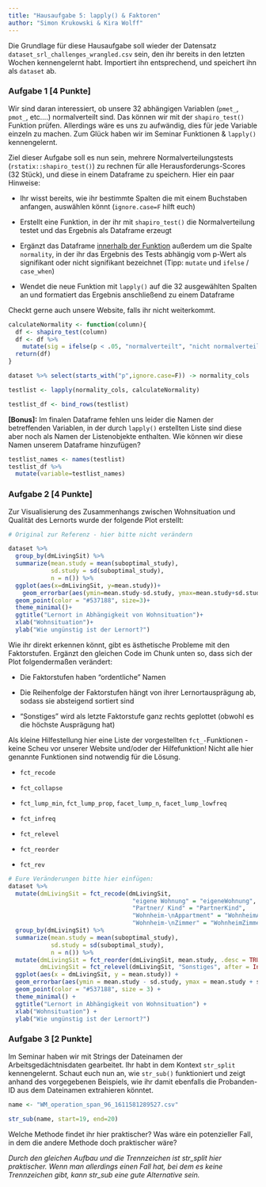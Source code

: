 ```yaml
---
title: "Hausaufgabe 5: lapply() & Faktoren"
author: "Simon Krukowski & Kira Wolff"
---
```


Die Grundlage für diese Hausaufgabe soll wieder der Datensatz `dataset_srl_challenges_wrangled.csv` sein, den ihr bereits in den letzten Wochen kennengelernt habt. Importiert ihn entsprechend, und speichert ihn als `dataset` ab.

### Aufgabe 1 \[4 Punkte\]

Wir sind daran interessiert, ob unsere 32 abhängigen Variablen (`pmet_`, `pmot_`, etc....) normalverteilt sind. Das können wir mit der `shapiro_test()` Funktion prüfen. Allerdings wäre es uns zu aufwändig, dies für jede Variable einzeln zu machen. Zum Glück haben wir im Seminar Funktionen & `lapply()` kennengelernt.

Ziel dieser Aufgabe soll es nun sein, mehrere Normalverteilungstests (`rstatix::shapiro_test()`) zu rechnen für alle Herausforderungs-Scores (32 Stück), und diese in einem Dataframe zu speichern. Hier ein paar Hinweise:

-   Ihr wisst bereits, wie ihr bestimmte Spalten die mit einem Buchstaben anfangen, auswählen könnt (`ignore.case=F` hilft euch)

-   Erstellt eine Funktion, in der ihr mit `shapiro_test()` die Normalverteilung testet und das Ergebnis als Dataframe erzeugt

-   Ergänzt das Dataframe [innerhalb der Funktion]{.underline} außerdem um die Spalte `normality`, in der ihr das Ergebnis des Tests abhängig vom p-Wert als signifikant oder nicht signifikant bezeichnet (Tipp: `mutate` und `ifelse` / `case_when`)

-   Wendet die neue Funktion mit `lapply()` auf die 32 ausgewählten Spalten an und formatiert das Ergebnis anschließend zu einem Dataframe

Checkt gerne auch unsere Website, falls ihr nicht weiterkommt.

```r
calculateNormality <- function(column){
  df <- shapiro_test(column)
  df <- df %>% 
    mutate(sig = ifelse(p < .05, "normalverteilt", "nicht normalverteilt"))
  return(df)
}

dataset %>% select(starts_with("p",ignore.case=F)) -> normality_cols

testlist <- lapply(normality_cols, calculateNormality)

testlist_df <- bind_rows(testlist)
```

**\[Bonus\]:** Im finalen Dataframe fehlen uns leider die Namen der betreffenden Variablen, in der durch `lapply()` erstellten Liste sind diese aber noch als Namen der Listenobjekte enthalten. Wie können wir diese Namen unserem Dataframe hinzufügen?

```r
testlist_names <- names(testlist)
testlist_df %>% 
  mutate(variable=testlist_names)
```

### Aufgabe 2 \[4 Punkte\]

Zur Visualisierung des Zusammenhangs zwischen Wohnsituation und Qualität des Lernorts wurde der folgende Plot erstellt:

```r
# Original zur Referenz - hier bitte nicht verändern

dataset %>% 
  group_by(dmLivingSit) %>% 
  summarize(mean.study = mean(suboptimal_study),
            sd.study = sd(suboptimal_study),
            n = n()) %>% 
  ggplot(aes(x=dmLivingSit, y=mean.study))+
    geom_errorbar(aes(ymin=mean.study-sd.study, ymax=mean.study+sd.study), width=0.1, alpha=0.3)+
  geom_point(color = "#537188", size=3)+
  theme_minimal()+
  ggtitle("Lernort in Abhängigkeit von Wohnsituation")+
  xlab("Wohnsituation")+
  ylab("Wie ungünstig ist der Lernort?")
```

Wie ihr direkt erkennen könnt, gibt es ästhetische Probleme mit den Faktorstufen. Ergänzt den gleichen Code im Chunk unten so, dass sich der Plot folgendermaßen verändert:

-   Die Faktorstufen haben "ordentliche" Namen

-   Die Reihenfolge der Faktorstufen hängt von ihrer Lernortausprägung ab, sodass sie absteigend sortiert sind

-   "Sonstiges" wird als letzte Faktorstufe ganz rechts geplottet (obwohl es die höchste Ausprägung hat)

Als kleine Hilfestellung hier eine Liste der vorgestellten `fct_-`Funktionen - keine Scheu vor unserer Website und/oder der Hilfefunktion! Nicht alle hier genannte Funktionen sind notwendig für die Lösung.

-   `fct_recode`

-   `fct_collapse`

-   `fct_lump_min`, `fct_lump_prop`, `facet_lump_n`, `facet_lump_lowfreq`

-   `fct_infreq`

-   `fct_relevel`

-   `fct_reorder`

-   `fct_rev`

```r
# Eure Veränderungen bitte hier einfügen: 
dataset %>%
  mutate(dmLivingSit = fct_recode(dmLivingSit,
                                   "eigene Wohnung" = "eigeneWohnung",
                                   "Partner/ Kind" = "PartnerKind",
                                   "Wohnheim-\nAppartment" = "WohnheimAppartment",
                                   "Wohnheim-\nZimmer" = "WohnheimZimmer")) %>% 
  group_by(dmLivingSit) %>% 
  summarize(mean.study = mean(suboptimal_study),
            sd.study = sd(suboptimal_study),
            n = n()) %>% 
  mutate(dmLivingSit = fct_reorder(dmLivingSit, mean.study, .desc = TRUE),
         dmLivingSit = fct_relevel(dmLivingSit, "Sonstiges", after = Inf)) %>% 
  ggplot(aes(x = dmLivingSit, y = mean.study)) +
  geom_errorbar(aes(ymin = mean.study - sd.study, ymax = mean.study + sd.study), width = 0.1, alpha = 0.3) +
  geom_point(color = "#537188", size = 3) +
  theme_minimal() +
  ggtitle("Lernort in Abhängigkeit von Wohnsituation") +
  xlab("Wohnsituation") +
  ylab("Wie ungünstig ist der Lernort?")
```

### Aufgabe 3 \[2 Punkte\]

Im Seminar haben wir mit Strings der Dateinamen der Arbeitsgedächtnisdaten gearbeitet. Ihr habt in dem Kontext `str_split` kennengelernt. Schaut euch nun an, wie `str_sub()` funktioniert und zeigt anhand des vorgegebenen Beispiels, wie ihr damit ebenfalls die Probanden-ID aus dem Dateinamen extrahieren könntet.

```r
name <- "WM_operation_span_96_1611581289527.csv"

str_sub(name, start=19, end=20)

```

Welche Methode findet ihr hier praktischer? Was wäre ein potenzieller Fall, in dem die andere Methode doch praktischer wäre?

*Durch den gleichen Aufbau und die Trennzeichen ist str_split hier praktischer. Wenn man allerdings einen Fall hat, bei dem es keine Trennzeichen gibt, kann str_sub eine gute Alternative sein.*
